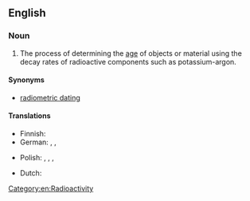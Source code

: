 ==English==

===Noun===
{{en-noun|-|s}}

# The process of determining the [[age]] of objects or material using the decay rates of radioactive components such as potassium-argon.

====Synonyms====
* [[radiometric dating]]

====Translations====
{{trans-top}}
* Finnish: {{t-needed|fi}}
* German: {{t|de|radiometrische Datierung|f}}, {{t|de|radioaktive Datierung|f}}, {{t|de|Radiodatierung|f}}
{{trans-mid}}
* Polish: {{t|pl|datowanie izotopowe|n}}, {{t|pl|datowanie promieniotwórcze|n}}, {{t|pl|radiodatowanie|n}}, {{t|pl|radiochronologia|f}}
{{trans-bottom}}

{{checktrans-top}}
* Dutch: {{t+|nl|radiometrische datering|f}}
{{trans-mid}}
{{trans-bottom}}

[[Category:en:Radioactivity]]